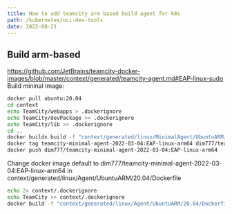 ```yaml
---
title: How to add teamcity arm based build agent for k8s
path: /kubernetes/oci-dev-tools
date: 2022-08-21
---
```

## Build arm-based 
https://github.com/JetBrains/teamcity-docker-images/blob/master/context/generated/teamcity-agent.md#EAP-linux-sudo
Build mininal image:
```bash
docker pull ubuntu:20.04
cd context
echo TeamCity/webapps > .dockerignore
echo TeamCity/devPackage >> .dockerignore
echo TeamCity/lib >> .dockerignore
cd ..
docker buildx build -f "context/generated/linux/MinimalAgent/UbuntuARM/20.04/Dockerfile" -t teamcity-minimal-agent-2022-03-04:EAP-linux-arm64 "context"
docker tag teamcity-minimal-agent-2022-03-04:EAP-linux-arm64 dim777/teamcity-minimal-agent-2022-03-04:EAP-linux-arm64
docker push dim777/teamcity-minimal-agent-2022-03-04:EAP-linux-arm64 
```
Change docker image default to dim777/teamcity-minimal-agent-2022-03-04:EAP-linux-arm64 in context/generated/linux/Agent/UbuntuARM/20.04/Dockerfile

```bash
echo 2> context/.dockerignore
echo TeamCity >> context/.dockerignore
docker build -f "context/generated/linux/Agent/UbuntuARM/20.04/Dockerfile" -t teamcity-agent:EAP-linux-arm64 "context"
```
